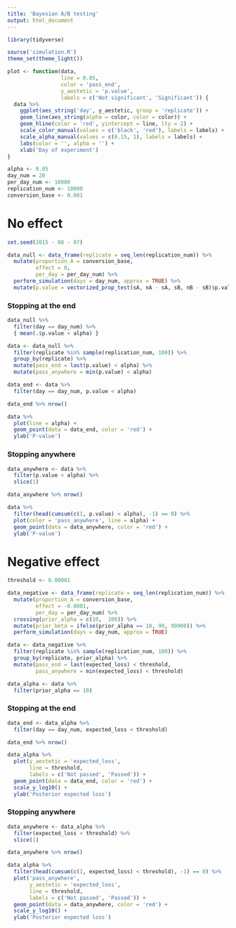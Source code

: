 ```yaml
---
title: 'Bayesian A/B testing'
output: html_document
---
```


```r
library(tidyverse)

source('simulation.R')
theme_set(theme_light())
```

```r
plot <- function(data,
                 line = 0.05,
                 color = 'pass_end',
                 y_aestetic = 'p.value',
                 labels = c('Not significant', 'Significant')) {
  data %>%
    ggplot(aes_string('day', y_aestetic, group = 'replicate')) +
    geom_line(aes_string(alpha = color, color = color)) +
    geom_hline(color = 'red', yintercept = line, lty = 2) +
    scale_color_manual(values = c('black', 'red'), labels = labels) +
    scale_alpha_manual(values = c(0.15, 1), labels = labels) +
    labs(color = '', alpha = '') +
    xlab('Day of experiment')
}
```

```r
alpha <- 0.05
day_num = 20
per_day_num <- 10000
replication_num <- 10000
conversion_base <- 0.001
```

# No effect

```r
set.seed(2015 - 08 - 07)

data_null <- data_frame(replicate = seq_len(replication_num)) %>%
  mutate(proportion_A = conversion_base,
         effect = 0,
         per_day = per_day_num) %>%
  perform_simulation(days = day_num, approx = TRUE) %>%
  mutate(p.value = vectorized_prop_test(sA, nA - sA, sB, nB - sB)$p.value)
```

### Stopping at the end

```r
data_null %>%
  filter(day == day_num) %>%
  { mean(.$p.value < alpha) }
```

```r
data <- data_null %>%
  filter(replicate %in% sample(replication_num, 100)) %>%
  group_by(replicate) %>%
  mutate(pass_end = last(p.value) < alpha) %>%
  mutate(pass_anywhere = min(p.value) < alpha)

data_end <- data %>%
  filter(day == day_num, p.value < alpha)

data_end %>% nrow()
```

```r
data %>%
  plot(line = alpha) +
  geom_point(data = data_end, color = 'red') +
  ylab('P-value')
```

### Stopping anywhere

```r
data_anywhere <- data %>%
  filter(p.value < alpha) %>%
  slice(1)

data_anywhere %>% nrow()
```

```r
data %>%
  filter(head(cumsum(c(1, p.value) < alpha), -1) == 0) %>%
  plot(color = 'pass_anywhere', line = alpha) +
  geom_point(data = data_anywhere, color = 'red') +
  ylab('P-value')
```

# Negative effect

```r
threshold <- 0.00001

data_negative <- data_frame(replicate = seq_len(replication_num)) %>%
  mutate(proportion_A = conversion_base,
         effect = -0.0001,
         per_day = per_day_num) %>%
  crossing(prior_alpha = c(10,  100)) %>%
  mutate(prior_beta = ifelse(prior_alpha == 10, 90, 99900)) %>%
  perform_simulation(days = day_num, approx = TRUE)

data <- data_negative %>%
  filter(replicate %in% sample(replication_num, 100)) %>%
  group_by(replicate, prior_alpha) %>%
  mutate(pass_end = last(expected_loss) < threshold,
         pass_anywhere = min(expected_loss) < threshold)

data_alpha <- data %>%
  filter(prior_alpha == 10)
```

### Stopping at the end

```r
data_end <- data_alpha %>%
  filter(day == day_num, expected_loss < threshold)

data_end %>% nrow()
```

```r
data_alpha %>%
  plot(y_aestetic = 'expected_loss',
       line = threshold,
       labels = c('Not passed', 'Passed')) +
  geom_point(data = data_end, color = 'red') +
  scale_y_log10() +
  ylab('Posterior expected loss')
```

### Stopping anywhere

```r
data_anywhere <- data_alpha %>%
  filter(expected_loss < threshold) %>%
  slice(1)

data_anywhere %>% nrow()
```

```r
data_alpha %>%
  filter(head(cumsum(c(1, expected_loss) < threshold), -1) == 0) %>%
  plot('pass_anywhere',
       y_aestetic = 'expected_loss',
       line = threshold,
       labels = c('Not passed', 'Passed')) +
  geom_point(data = data_anywhere, color = 'red') +
  scale_y_log10() +
  ylab('Posterior expected loss')
```

